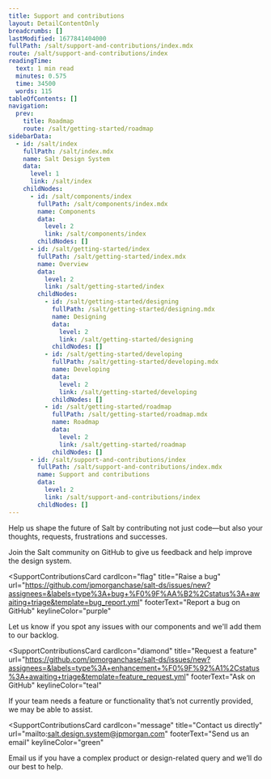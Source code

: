 ```yaml
---
title: Support and contributions
layout: DetailContentOnly
breadcrumbs: []
lastModified: 1677841404000
fullPath: /salt/support-and-contributions/index.mdx
route: /salt/support-and-contributions/index
readingTime:
  text: 1 min read
  minutes: 0.575
  time: 34500
  words: 115
tableOfContents: []
navigation:
  prev:
    title: Roadmap
    route: /salt/getting-started/roadmap
sidebarData:
  - id: /salt/index
    fullPath: /salt/index.mdx
    name: Salt Design System
    data:
      level: 1
      link: /salt/index
    childNodes:
      - id: /salt/components/index
        fullPath: /salt/components/index.mdx
        name: Components
        data:
          level: 2
          link: /salt/components/index
        childNodes: []
      - id: /salt/getting-started/index
        fullPath: /salt/getting-started/index.mdx
        name: Overview
        data:
          level: 2
          link: /salt/getting-started/index
        childNodes:
          - id: /salt/getting-started/designing
            fullPath: /salt/getting-started/designing.mdx
            name: Designing
            data:
              level: 2
              link: /salt/getting-started/designing
            childNodes: []
          - id: /salt/getting-started/developing
            fullPath: /salt/getting-started/developing.mdx
            name: Developing
            data:
              level: 2
              link: /salt/getting-started/developing
            childNodes: []
          - id: /salt/getting-started/roadmap
            fullPath: /salt/getting-started/roadmap.mdx
            name: Roadmap
            data:
              level: 2
              link: /salt/getting-started/roadmap
            childNodes: []
      - id: /salt/support-and-contributions/index
        fullPath: /salt/support-and-contributions/index.mdx
        name: Support and contributions
        data:
          level: 2
          link: /salt/support-and-contributions/index
        childNodes: []
---
```


Help us shape the future of Salt by contributing not just code—but also your thoughts, requests, frustrations and successes.

<SupportContributionsCards>
  <SupportContributionsCard
    cardIcon="document"
    title="Provide feedback"
    url="https://github.com/jpmorganchase/salt-ds/discussions/categories/feedback"
    footerText="Share your thoughts on GitHub"
    keylineColor="orange"
>

Join the Salt community on GitHub to give us feedback and help improve the design
system.

  </SupportContributionsCard>

  <SupportContributionsCard
    cardIcon="flag"
    title="Raise a bug"
    url="https://github.com/jpmorganchase/salt-ds/issues/new?assignees=&labels=type%3A+bug+%F0%9F%AA%B2%2Cstatus%3A+awaiting+triage&template=bug_report.yml"
    footerText="Report a bug on GitHub"
    keylineColor="purple"
>

Let us know if you spot any issues with our components and we'll add them to our backlog.

  </SupportContributionsCard>

<SupportContributionsCard
    cardIcon="diamond"
    title="Request a feature"
    url="https://github.com/jpmorganchase/salt-ds/issues/new?assignees=&labels=type%3A+enhancement+%F0%9F%92%A1%2Cstatus%3A+awaiting+triage&template=feature_request.yml"
    footerText="Ask on GitHub"
    keylineColor="teal"
>

If your team needs a feature or functionality that’s not currently provided, we may be able to assist.

  </SupportContributionsCard>

  <SupportContributionsCard
    cardIcon="message"
    title="Contact us directly"
    url="mailto:salt.design.system@jpmorgan.com"
    footerText="Send us an email"
    keylineColor="green"
>

Email us if you have a complex product or design-related query and we’ll do our best to help.

  </SupportContributionsCard>

</SupportContributionsCards>
